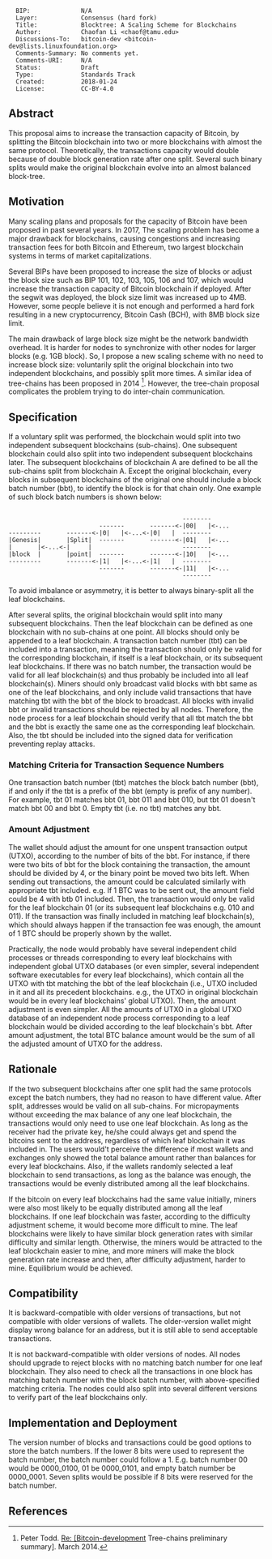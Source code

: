 <pre>
  BIP:              N/A
  Layer:            Consensus (hard fork)
  Title:            Blocktree: A Scaling Scheme for Blockchains
  Author:           Chaofan Li <chaof@tamu.edu>
  Discussions-To:   bitcoin-dev <bitcoin-dev@lists.linuxfoundation.org>
  Comments-Summary: No comments yet.
  Comments-URI:     N/A
  Status:           Draft
  Type:             Standards Track
  Created:          2018-01-24
  License:          CC-BY-4.0
</pre>

==Abstract==
This proposal aims to increase the transaction capacity of Bitcoin, by splitting the Bitcoin blockchain into two or more blockchains with almost the same protocol. Theoretically, the transactions capacity would double because of double block generation rate after one split. Several such binary splits would make the original blockchain evolve into an almost balanced block-tree.
==Motivation==
Many scaling plans and proposals for the capacity of Bitcoin have been proposed in past several years. In 2017, The scaling problem has become a major drawback for blockchains, causing congestions and increasing transaction fees for both Bitcoin and Ethereum, two largest blockchain systems in terms of market capitalizations.

Several BIPs have been proposed to increase the size of blocks or adjust the block size such as BIP 101, 102, 103, 105, 106 and 107, which would increase the transaction capacity of Bitcoin blockchain if deployed. After the segwit was deployed, the block size limit was increased  up to 4MB. However, some people believe it is not enough and performed a hard fork resulting in a new cryptocurrency, Bitcoin Cash (BCH), with 8MB block size limit. 

The main drawback of large block size might be the network bandwidth overhead. It is harder for nodes to synchronize with other nodes for larger blocks (e.g. 1GB block). So, I propose a new scaling scheme with no need to increase block size: voluntarily split the original blockchain into two independent blockchains, and possibly split more times. A similar idea of tree-chains has been proposed in 2014 <ref name="treechain">Peter Todd. [http://diyhpl.us/~bryan/papers2/bitcoin/tree-chains-preliminary.pdf Re: [Bitcoin-development] Tree-chains preliminary summary]. March 2014.</ref>. However, the tree-chain proposal complicates the problem trying to do inter-chain communication.

==Specification==
If a voluntary split was performed, the blockchain would split into two independent subsequent blockchains (sub-chains). One subsequent blockchain could also split into two independent subsequent blockchains later. The subsequent blockchains of blockchain A are defined to be all the sub-chains split from blockchain A. Except the original blockchain, every blocks in subsequent blockchains of the original one should include a block batch number (bbt), to identify the block is for that chain only. One example of such block batch numbers is shown below:
<pre>                               
                                                --------
                         -------       -------<-|00|   |<-... 
---------       -------<-|0|   |<-...<-|0|   |  --------  
|Genesis|       |Split|  -------       -------<-|01|   |<-...
|       |<-...<-|     |                         --------
|block  |       |point|  -------       -------<-|10|   |<-...
---------       -------<-|1|   |<-...<-|1|   |  --------
                         -------       -------<-|11|   |<-...
                                                --------
</pre>
To avoid imbalance or asymmetry, it is better to always binary-split all the leaf blockchains.

After several splits, the original blockchain would split into many subsequent blockchains. Then the leaf blockchain can be defined as one blockchain with no sub-chains at one point. All blocks should only be appended to a leaf blockchain. A transaction batch number (tbt) can be included into a transaction, meaning the transaction should only be valid for the corresponding blockchain, if itself is a leaf blockchain, or its subsequent leaf blockchains. If there was no batch number, the transaction would be valid for all leaf blockchain(s) and thus probably be included into all leaf blockchain(s). Miners should only broadcast valid blocks with bbt same as one of the leaf blockchains, and only include valid transactions that have matching tbt with the bbt of the block to broadcast. All blocks with invalid bbt or invalid transactions should be rejected by all nodes. Therefore, the node process for a leaf blockchain should verify that all tbt match the bbt and the bbt is exactly the same one as the corresponding leaf blockchain. Also, the tbt should be included into the signed data for verification preventing replay attacks.

===Matching Criteria for Transaction Sequence Numbers===
One transaction batch number (tbt) matches the block batch number (bbt), if and only if the tbt is a prefix of the bbt (empty is prefix of any number). For example, tbt 01 matches bbt 01, bbt 011 and bbt 010, but tbt 01 doesn't match bbt 00 and bbt 0. Empty tbt (i.e. no tbt) matches any bbt. 

===Amount Adjustment===
The wallet should adjust the amount for one unspent transaction output (UTXO), according to the number of bits of the bbt. For instance, if there were two bits of bbt for the block containing the transaction, the amount should be divided by 4, or the binary point be moved two bits left. When sending out transactions, the amount could be calculated similarly with appropriate tbt included. e.g. If 1 BTC was to be sent out, the amount field could be 4 with btb 01 included. Then, the transaction would only be valid for the leaf blockchain 01 (or its subsequent leaf blockchains e.g. 010 and 011). If the transaction was finally included in matching leaf blockchain(s), which should always happen if the transaction fee was enough, the amount of 1 BTC should be properly shown by the wallet.

Practically, the node would probably have several independent child processes or threads  corresponding to every leaf blockchains with independent global UTXO databases (or even simpler, several independent software executables for every leaf blockchains), which contain all the UTXO with tbt matching the bbt of the leaf blockchain (i.e., UTXO included in it and all its precedent blockchains. e.g., the UTXO in original blockchain would be in every leaf blockchains' global UTXO). Then, the amount adjustment is even simpler. All the amounts of UTXO in a global UTXO database of an independent node process corresponding to a leaf blockchain would be divided according to the leaf blockchain's bbt. After amount adjustment, the total BTC balance amount would be the sum of all the adjusted amount of UTXO for the address.

==Rationale==
If the two subsequent blockchains after one split had the same protocols except the batch numbers, they had no reason to have different value. After split, addresses would be valid on all sub-chains. For micropayments without exceeding the max balance of any one leaf blockchain, the transactions would only need to use one leaf blockchain. As long as the receiver had the private key, he/she could always get and spend the bitcoins sent to the address, regardless of which leaf blockchain it was included in. The users would't perceive the difference if most wallets and exchanges only showed the total balance amount rather than balances for every leaf blockchains. Also, if the wallets randomly selected a leaf blockchain to send transactions, as long as the balance was enough, the transactions would be evenly distributed among all the leaf blockchains.

If the bitcoin on every leaf blockchains had the same value initially, miners were also most likely to be  equally distributed among all the leaf blockchains. If one leaf blockchain was faster, according to the difficulty adjustment scheme, it would become more difficult to mine. The leaf blockchains were likely to have similar block generation rates with similar difficulty and similar length. Otherwise, the miners would be attracted to the leaf blockchain easier to mine, and more miners will make the block generation rate increase and then, after difficulty adjustment, harder to mine. Equilibrium would be achieved.

==Compatibility==
It is backward-compatible with older versions of transactions, but not compatible with older versions of wallets. The older-version wallet might display wrong balance for an address, but it is still able to send acceptable transactions.

It is not backward-compatible with older versions of nodes. All nodes should upgrade to reject blocks with no matching batch number for one leaf blockchain. They also need to check all the transactions in one block has matching batch number with the block batch number, with above-specified matching criteria. The nodes could also split into several different versions to verify part of the leaf blockchains only.

==Implementation and Deployment==
The version number of blocks and transactions could be good options to store the batch numbers. If the lower 8 bits were used to represent the batch number, the batch number could follow a 1. E.g. batch number 00 would be 0000_0100, 01 be 0000_0101, and empty batch number be 0000_0001. Seven splits would be possible if 8 bits were reserved for the batch number.

==References==
<references />
